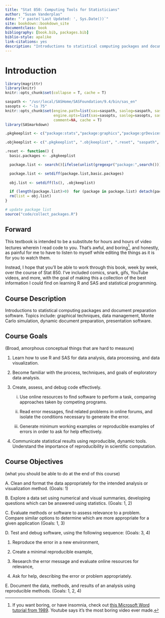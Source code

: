```yaml
--- 
title: "Stat 850: Computing Tools for Statisticians"
author: "Susan Vanderplas"
date: "`r paste('Last Updated: ', Sys.Date())`"
site: bookdown::bookdown_site
documentclass: book
bibliography: [book.bib, packages.bib]
biblio-style: apalike
link-citations: yes
description: "Introductions to statistical computing packages and document preparation software. Topics include: graphical techniques, data management, Monte Carlo simulation, dynamic document preparation, presentation software."
---
```



# Introduction {-}

```r
library(magrittr)
library(knitr)
knitr::opts_chunk$set(collapse = T, cache = T)
```

```r

saspath <- "/usr/local/SASHome/SASFoundation/9.4/bin/sas_en"
sasopts <- "-ls 75"
knitr::opts_chunk$set(engine.path=list(sas=saspath, saslog=saspath, sashtml=saspath),
                      engine.opts=list(sas=sasopts, saslog=sasopts, sashtml=sasopts), 
                      comment=NA, cache = T)
library(SASmarkdown)

```

```r
.pkgkeeplist <- c("package:stats","package:graphics","package:grDevices","package:utils","package:datasets","package:methods","package:base", "package:SASmarkdown", "package:rmarkdown", "package:knitr", "package:magrittr")

.objkeeplist <- c(".pkgkeeplist", ".objkeeplist", ".reset", "saspath", "sasopts")

.reset <- function() {
  basic.packages <- .pkgkeeplist

  package.list <- search()[ifelse(unlist(gregexpr("package:",search()))==1,TRUE,FALSE)]

  package.list <- setdiff(package.list,basic.packages)
  
  obj.list <- setdiff(ls(), .objkeeplist)

  if (length(package.list)>0)  for (package in package.list) detach(package, character.only=TRUE)
  rm(list = obj.list)
}
```

```r
# update package list
source("code/collect_packages.R")
```

## Forward {-}

This textbook is intended to be a substitute for hours and hours of video lectures wherein I read code to you. That's awful, and boring^[If you want boring, or have insomnia, check out [this Microsoft Word tutorial from 1989](https://www.youtube.com/watch?v=Jk71bPz5VLo). Youtube says it's the most boring video ever made.], and honestly, as painful for me to have to listen to myself while editing the things as it is for you to watch them.

Instead, I hope  that you'll be able to work through this book, week by week, over the course of Stat 850. I've included comics, snark, gifs, YouTube videos, and more, with the goal of making this a collection of the best information I could find on learning R and SAS and statistical programming. 


## Course Description {-}
Introductions to statistical computing packages and document preparation software. Topics include: graphical techniques, data management, Monte Carlo simulation, dynamic document preparation, presentation software.

## Course Goals {-}
(Broad, amorphous conceptual things that are hard to measure)

1. Learn how to use R and SAS for data analysis, data processing, and data visualization.

2. Become familiar with the process, techniques, and goals of exploratory data analysis.

3. Create, assess, and debug code effectively.

    i. Use online resources to find software to perform a task, comparing approaches taken by competing programs.
    
    ii. Read error messages, find related problems in online forums, and isolate the conditions necessary to generate the error.
    
    iii. Generate minimum working examples or reproducible examples of errors in order to ask for help effectively.

4. Communicate statistical results using reproducible, dynamic tools. Understand the importance of reproducibility in scientific computation.

## Course Objectives {-}
(what you should be able to do at the end of this course)

A. Clean and format the data appropriately for the intended analysis or visualization method. (Goals: 1)

B. Explore a data set using numerical and visual summaries, developing questions which can be answered using statistics. (Goals: 1, 2)

C. Evaluate methods or software to assess relevance to a problem. Compare similar options to determine which are more appropriate for a given application (Goals: 1, 3)

D. Test and debug software, using the following sequence: (Goals: 3, 4)

   1. Reproduce the error in a new environment,
  
   2. Create a minimal reproducible example,
  
   3. Research the error message and evaluate online resources for relevance,
   
   4. Ask for help, describing the error or problem appropriately.

E. Document the data, methods, and results of an analysis using reproducible methods. (Goals: 1, 2, 4)

